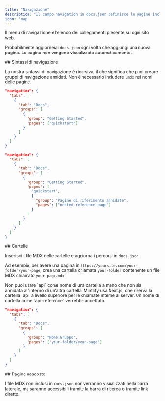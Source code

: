 ```yaml
---
title: "Navigazione"
description: "Il campo navigation in docs.json definisce le pagine incluse nel menu di navigazione"
icon: 'map'
---
```


Il menu di navigazione è l’elenco dei collegamenti presente su ogni sito web.

Probabilmente aggiornerai `docs.json` ogni volta che aggiungi una nuova pagina. Le pagine non vengono visualizzate automaticamente.

<div id="navigation-syntax">
  ## Sintassi di navigazione
</div>

La nostra sintassi di navigazione è ricorsiva, il che significa che puoi creare gruppi di navigazione annidati. Non è necessario includere `.mdx` nei nomi delle pagine.

<CodeGroup>

```json Navigazione standard
"navigation": {
  "tabs": [
    {
      "tab": "Docs",
      "groups": [
        {
          "group": "Getting Started",
          "pages": ["quickstart"]
        }
      ]
    }
  ]
}
```

```json Navigazione annidata
"navigation": {
  "tabs": [
    {
      "tab": "Docs",
      "groups": [
        {
          "group": "Getting Started",
          "pages": [
            "quickstart",
            {
              "group": "Pagine di riferimento annidate",
              "pages": ["nested-reference-page"]
            }
          ]
        }
      ]
    }
  ]
}
```

</CodeGroup>

<div id="folders">
  ## Cartelle
</div>

Inserisci i file MDX nelle cartelle e aggiorna i percorsi in `docs.json`.

Ad esempio, per avere una pagina in `https://yoursite.com/your-folder/your-page`, crea una cartella chiamata `your-folder` contenente un file MDX chiamato `your-page.mdx`.

<Warning>
  Non puoi usare `api` come nome di una cartella a meno che non sia annidata all&#39;interno di un&#39;altra cartella. Mintlify usa Next.js, che riserva la cartella `api` a livello superiore per le chiamate interne al server. Un nome di cartella come `api-reference` verrebbe accettato.
</Warning>

```json Navigation With Folder
"navigation": {
  "tabs": [
    {
      "tab": "Docs",
      "groups": [
        {
          "group": "Nome Gruppo",
          "pages": ["your-folder/your-page"]
        }
      ]
    }
  ]
}
```


<div id="hidden-pages">
  ## Pagine nascoste
</div>

I file MDX non inclusi in `docs.json` non verranno visualizzati nella barra laterale, ma saranno accessibili tramite la barra di ricerca o tramite link diretto.